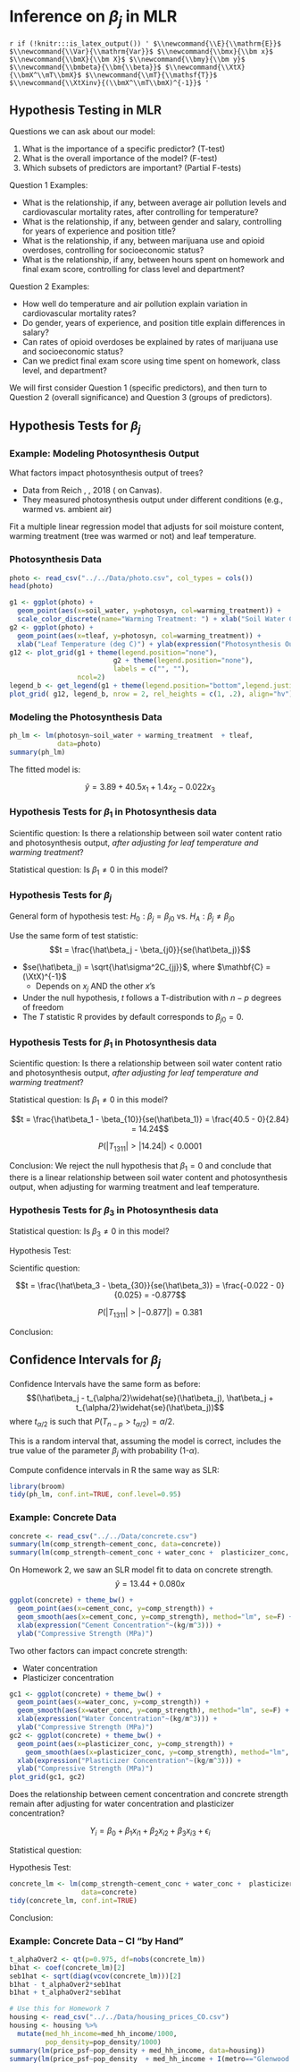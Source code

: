 # Inference on $\beta_j$ in MLR

<!--- For HTML Only --->
`r if (!knitr:::is_latex_output()) '
$\\newcommand{\\E}{\\mathrm{E}}$
$\\newcommand{\\Var}{\\mathrm{Var}}$
$\\newcommand{\\bmx}{\\bm x}$
$\\newcommand{\\bmX}{\\bm X}$
$\\newcommand{\\bmy}{\\bm y}$
$\\newcommand{\\bmbeta}{\\bm{\\beta}}$
$\\newcommand{\\XtX}{\\bmX^\\mT\\bmX}$
$\\newcommand{\\mT}{\\mathsf{T}}$
$\\newcommand{\\XtXinv}{(\\bmX^\\mT\\bmX)^{-1}}$
'`

## Hypothesis Testing in MLR

Questions we can ask about our model:

1. What is the importance of a specific predictor? (T-test)
2. What is the overall importance of the model? (F-test)
3. Which subsets of predictors are important? (Partial F-tests)

Question 1 Examples: 

* What is the relationship, if any, between average air pollution levels and cardiovascular mortality rates, after controlling for temperature?
* What is the relationship, if any, between gender and salary, controlling for years of experience and position title?
* What is the relationship, if any, between marijuana use and opioid overdoses, controlling for socioeconomic status?
* What is the relationship, if any, between hours spent on homework and final exam score, controlling for class level and department?

Question 2 Examples:

* How well do temperature and air pollution explain variation in cardiovascular mortality rates?
* Do gender, years of experience, and position title explain differences in salary?
* Can rates of opioid overdoses be explained by rates of marijuana use and socioeconomic status?
* Can we predict final exam score using time spent on homework, class level, and department?


We will first consider Question 1 (specific predictors), and then turn to Question 2 (overall significance) and Question 3 (groups of predictors).

## Hypothesis Tests for $\beta_j$


### Example: Modeling Photosynthesis Output

What factors impact photosynthesis output of trees?

* Data from Reich \textit{et al.}, \textit{Nature}, 2018 (\texttt{photo.csv} on Canvas). 
* They measured photosynthesis output under different conditions (e.g., warmed vs. ambient air)

Fit a multiple linear regression model that adjusts for soil moisture content, warming treatment (tree was warmed or not) and leaf temperature.
\small
\begin{align*}
Y &= \text{ Photosynthesis output (variable \texttt{photosyn})}\\
x_1 &= \text{ Soil Water Content Ratio (variable \texttt{soil\_water})} \\
x_2 &= \text{ Tree Warmed Indicator (variable \texttt{warming\_treatment};}\\
& \qquad \qquad \text{1 = \texttt{warmed}, 0 = \texttt{ambient})}\\
x_3 &= \text{ Leaf Temperature in Degrees Celsius (variable \texttt{tleaf})}
\end{align*}


### Photosynthesis Data

```r
photo <- read_csv("../../Data/photo.csv", col_types = cols())
head(photo)
```

```r
g1 <- ggplot(photo) +
  geom_point(aes(x=soil_water, y=photosyn, col=warming_treatment)) + 
  scale_color_discrete(name="Warming Treatment: ") + xlab("Soil Water Content Ratio") + ylab(expression("Photosynthesis Output ("~mu~"mol"/m^2/s~")"))
g2 <- ggplot(photo) +
  geom_point(aes(x=tleaf, y=photosyn, col=warming_treatment)) + 
  xlab("Leaf Temperature (deg C)") + ylab(expression("Photosynthesis Output ("~mu~"mol"/m^2/s~")"))
g12 <- plot_grid(g1 + theme(legend.position="none"),
                          g2 + theme(legend.position="none"),
                          labels = c("", ""),
                 ncol=2)
legend_b <- get_legend(g1 + theme(legend.position="bottom",legend.justification="center"))
plot_grid( g12, legend_b, nrow = 2, rel_heights = c(1, .2), align="hv")
```

### Modeling the Photosynthesis Data

```r
ph_lm <- lm(photosyn~soil_water + warming_treatment  + tleaf,
            data=photo)
summary(ph_lm)
```

The fitted model is:

$$\hat y = 3.89 + 40.5x_{1} + 1.4x_{2} -0.022x_3$$

\small
\begin{align*}
Y &= \text{ Photosynthesis output (variable \texttt{photosyn})}\\
x_1 &= \text{ Soil Water Content Ratio (variable \texttt{soil\_water})} \\
x_2 &= \text{ Tree Warmed Indicator (variable \texttt{warming\_treatment};}\\
& \qquad \qquad \text{1 = \texttt{warmed}, 0 = \texttt{ambient})}\\
x_3 &= \text{ Leaf Temperature in Degrees Celsius (variable \texttt{tleaf})}
\end{align*}


### Hypothesis Tests for $\beta_1$ in Photosynthesis data

Scientific question: Is there a relationship between soil water content ratio and photosynthesis output, *after adjusting for leaf temperature and warming treatment*?

Statistical question: Is $\beta_{1}\ne 0$ in this model?


### Hypothesis Tests for $\beta_j$

General form of hypothesis test:
$H_0: \beta_j = \beta_{j0}$ vs. $H_A: \beta_j \ne \beta_{j0}$

Use the same form of test statistic:
$$t = \frac{\hat\beta_j - \beta_{j0}}{se(\hat\beta_j)}$$

* $se(\hat\beta_j) = \sqrt{\hat\sigma^2C_{jj}}$, where $\mathbf{C} = (\XtX)^{-1}$
  * Depends on $x_j$ AND the other $x$'s
*  Under the null hypothesis, $t$ follows a T-distribution with $n-p$ degrees of freedom
*   The $T$ statistic R provides by default corresponds to $\beta_{j0}=0$.

### Hypothesis Tests for $\beta_1$ in Photosynthesis data

Scientific question: Is there a relationship between soil water content ratio and photosynthesis output, *after adjusting for leaf temperature and warming treatment*?

Statistical question: Is $\beta_{1}\ne 0$ in this model?


$$t = \frac{\hat\beta_1 - \beta_{10}}{se(\hat\beta_1)} = \frac{40.5 - 0}{2.84} = 14.24$$

$$P(|T_{1311}| > |14.24|) < 0.0001$$

Conclusion: We reject the null hypothesis that $\beta_1 = 0$ and conclude that there is a linear relationship between soil water content and photosynthesis output, when adjusting for warming treatment and leaf temperature.


### Hypothesis Tests for $\beta_3$ in Photosynthesis data

Statistical question: Is $\beta_{3} \ne 0$ in this model?

Hypothesis Test:

\vspace{1cm}

Scientific question:

\vspace{3cm}



$$t = \frac{\hat\beta_3 - \beta_{30}}{se(\hat\beta_3)} = \frac{-0.022 - 0}{0.025} = -0.877$$

$$P(|T_{1311}| > |-0.877|) = 0.381$$

Conclusion:
\vspace{3cm}


## Confidence Intervals for $\beta_j$


Confidence Intervals have the same form as before:  
$$(\hat\beta_j - t_{\alpha/2}\widehat{se}(\hat\beta_j), \hat\beta_j + t_{\alpha/2}\widehat{se}(\hat\beta_j))$$
where $t_{\alpha/2}$ is such that $P(T_{n-p} > t_{\alpha/2}) = \alpha/2$.



This is a random interval that, assuming the model is correct, includes the true value of the parameter $\beta_j$ with probability (1-$\alpha$).


Compute confidence intervals in R the same way as SLR:
```r
library(broom)
tidy(ph_lm, conf.int=TRUE, conf.level=0.95)
```




### Example: Concrete Data


```r
concrete <- read_csv("../../Data/concrete.csv")
summary(lm(comp_strength~cement_conc, data=concrete))
summary(lm(comp_strength~cement_conc + water_conc +  plasticizer_conc, data=concrete))
```

On Homework 2, we saw an SLR model fit to data on concrete strength.
$$\hat y = 13.44 + 0.080x$$

```r
ggplot(concrete) + theme_bw() + 
  geom_point(aes(x=cement_conc, y=comp_strength)) +
  geom_smooth(aes(x=cement_conc, y=comp_strength), method="lm", se=F) +
  xlab(expression("Cement Concentration"~(kg/m^3))) + 
  ylab("Compressive Strength (MPa)")
```

Two other factors can impact concrete strength:

* Water concentration
* Plasticizer concentration

```r
gc1 <- ggplot(concrete) + theme_bw() + 
  geom_point(aes(x=water_conc, y=comp_strength)) +
  geom_smooth(aes(x=water_conc, y=comp_strength), method="lm", se=F) +
  xlab(expression("Water Concentration"~(kg/m^3))) + 
  ylab("Compressive Strength (MPa)")
gc2 <- ggplot(concrete) + theme_bw() + 
  geom_point(aes(x=plasticizer_conc, y=comp_strength)) +
    geom_smooth(aes(x=plasticizer_conc, y=comp_strength), method="lm", se=F) +
  xlab(expression("Plasticizer Concentration"~(kg/m^3))) + 
  ylab("Compressive Strength (MPa)")
plot_grid(gc1, gc2)
```


Does the relationship between cement concentration and concrete strength remain after adjusting for water concentration and plasticizer concentration?

$$Y_i = \beta_0 + \beta_1x_{i1} + \beta_2x_{i2} + \beta_3x_{i3} + \epsilon_i$$

Statistical question: 
\vspace{2cm}

Hypothesis Test:

\vspace{1cm}

```r
concrete_lm <- lm(comp_strength~cement_conc + water_conc +  plasticizer_conc,
                  data=concrete)
tidy(concrete_lm, conf.int=TRUE)
```

Conclusion:

\vspace{4in}

### Example: Concrete Data -- CI "by Hand"

```r
t_alphaOver2 <- qt(p=0.975, df=nobs(concrete_lm))
b1hat <- coef(concrete_lm)[2]
seb1hat <- sqrt(diag(vcov(concrete_lm)))[2]
b1hat - t_alphaOver2*seb1hat
b1hat + t_alphaOver2*seb1hat
```




```r
# Use this for Homework 7
housing <- read_csv("../../Data/housing_prices_CO.csv")
housing <- housing %>%
  mutate(med_hh_income=med_hh_income/1000,
         pop_density=pop_density/1000)
summary(lm(price_psf~pop_density + med_hh_income, data=housing))
summary(lm(price_psf~pop_density  + med_hh_income + I(metro=="Glenwood Springs"), data=housing))
```